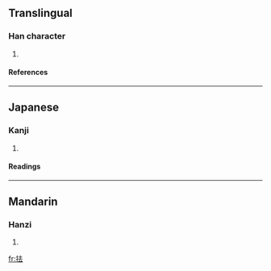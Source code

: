 ==Translingual==
===Han character===
{{Han char|rn=64|rad=手|as=05|sn=8|four=5403<sub>1</sub>|canj=手土戈 (QGI)}}
# {{defn|Han|sort=手05}}
====References====
{{Han ref|kx=0424.090|dkj=11931|dj=0772.050|hdz=31848.020|uh=62BE|ud=25278|bh=CCB6|bd=52406}}
----
==Japanese==
===Kanji===
{{ja-kanji|grade=|rs=手05}}
# {{defn|Japanese}} 
====Readings====
{{ja-readings|on=[[きょ]] (kyo), [[こ]] (ko), [[きょう]] (kyō), [[こう]] (kō)|kun=[[とる]] (toru)}}
----
==Mandarin==
===Hanzi===
{{cmn-hanzi|pin=[[qū]] (qu1)|wg=ch'ü<sup>1</sup>}}
# {{defn|Mandarin}}

[[fr:抾]]